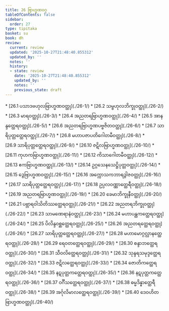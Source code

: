 ```yaml
---
title: 26 ဗြာဟ္မဏဝဂ္ဂ
tableOfContents: false
sidebar:
  order: 27
type: tipitaka
basket: su
book: dh
review:
  current: review
  updated: '2025-10-27T21:48:40.855312'
  updated_by: ''
  notes: ''
  history:
  - state: review
    date: '2025-10-27T21:48:40.855312'
    updated_by: ''
    notes: ''
    previous_state: draft
---
```



<ReviewStatus review={frontmatter.review} showDetails={true} />

<HypothesisAnnotation frontmatter={frontmatter} />

<DynamicBreadcrumb />



<TableOfContents book="dh" section="26">
* [26.1 ပသာဒဗဟုလဗြာဟ္မဏဝတ္ထု](./26-1/)
* [26.2 သမ္ဗဟုလဘိက္ခုဝတ္ထု](./26-2/)
* [26.3 မာရဝတ္ထု](./26-3/)
* [26.4 အညတရဗြာဟ္မဏဝတ္ထု](./26-4/)
* [26.5 အာနန္ဒတ္ထေရဝတ္ထု](./26-5/)
* [26.6 အညတရဗြာဟ္မဏပဗ္ဗဇိတဝတ္ထု](./26-6/)
* [26.7 သာရိပုတ္တတ္ထေရဝတ္ထု](./26-7/)
* [26.8 မဟာပဇာပတိဂေါတမီဝတ္ထု](./26-8/)
* [26.9 သာရိပုတ္တတ္ထေရဝတ္ထု](./26-9/)
* [26.10 ဇဋိလဗြာဟ္မဏဝတ္ထု](./26-10/)
* [26.11 ကုဟကဗြာဟ္မဏဝတ္ထု](./26-11/)
* [26.12 ကိသာဂေါတမီဝတ္ထု](./26-12/)
* [26.13 ဧကဗြာဟ္မဏဝတ္ထု](./26-13/)
* [26.14 ဥဂ္ဂသေနသေဋ္ဌိပုတ္တဝတ္ထု](./26-14/)
* [26.15 ဒွေဗြာဟ္မဏဝတ္ထု](./26-15/)
* [26.16 အက္ကောသကဘာရဒွါဇဝတ္ထု](./26-16/)
* [26.17 သာရိပုတ္တတ္ထေရဝတ္ထု](./26-17/)
* [26.18 ဥပ္ပလဝဏ္ဏာတ္ထေရီဝတ္ထု](./26-18/)
* [26.19 အညတရဗြာဟ္မဏဝတ္ထု](./26-19/)
* [26.20 ခေမာဘိက္ခုနီဝတ္ထု](./26-20/)
* [26.21 ပဗ္ဘာရဝါသိတိဿတ္ထေရဝတ္ထု](./26-21/)
* [26.22 အညတရဘိက္ခုဝတ္ထု](./26-22/)
* [26.23 သာမဏေရာနံဝတ္ထု](./26-23/)
* [26.24 မဟာပန္ထကတ္ထေရဝတ္ထု](./26-24/)
* [26.25 ပိလိန္ဒဝစ္ဆတ္ထေရဝတ္ထု](./26-25/)
* [26.26 အညတရတ္ထေရဝတ္ထု](./26-26/)
* [26.27 သာရိပုတ္တတ္ထေရဝတ္ထု](./26-27/)
* [26.28 မဟာမောဂ္ဂလ္လာနတ္ထေရဝတ္ထု](./26-28/)
* [26.29 ရေဝတတ္ထေရဝတ္ထု](./26-29/)
* [26.30 စန္ဒာဘတ္ထေရဝတ္ထု](./26-30/)
* [26.31 သီဝလိတ္ထေရဝတ္ထု](./26-31/)
* [26.32 သုန္ဒရသမုဒ္ဒတ္ထေရဝတ္ထု](./26-32/)
* [26.33 ဇဋိလတ္ထေရဝတ္ထု](./26-33/)
* [26.34 ဇောတိကတ္ထေရဝတ္ထု](./26-34/)
* [26.35 နဋပုတ္တကတ္ထေရဝတ္ထု](./26-35/)
* [26.36 နဋပုတ္တကတ္ထေရဝတ္ထု](./26-36/)
* [26.37 ဝင်္ဂီသတ္ထေရဝတ္ထု](./26-37/)
* [26.38 ဓမ္မဒိန္နာတ္ထေရီဝတ္ထု](./26-38/)
* [26.39 အင်္ဂုလိမာလတ္ထေရဝတ္ထု](./26-39/)
* [26.40 ဒေဝဟိတဗြာဟ္မဏဝတ္ထု](./26-40/)
</TableOfContents>